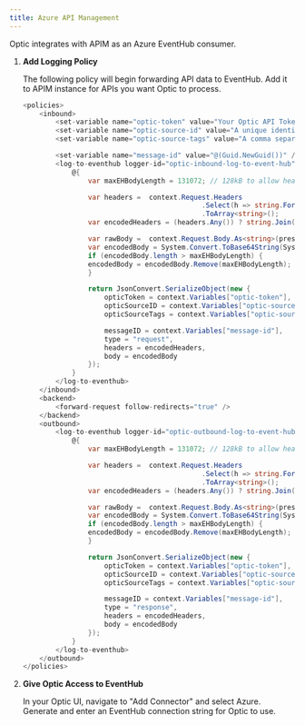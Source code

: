 ```yaml
---
title: Azure API Management
---
```



<Beta />

Optic integrates with APIM as an Azure EventHub consumer.

1. **Add Logging Policy**

    The following policy will begin forwarding API data to EventHub. Add it to APIM instance for APIs you want Optic to process.

    ```csharp
    <policies>
        <inbound>
            <set-variable name="optic-token" value="Your Optic API Token" />
            <set-variable name="optic-source-id" value="A unique identifier for this API" />
            <set-variable name="optic-source-tags" value="A comma separated list of other labels to send to Optic" />

            <set-variable name="message-id" value="@(Guid.NewGuid())" />
            <log-to-eventhub logger-id="optic-inbound-log-to-event-hub">
                @{
                    var maxEHBodyLength = 131072; // 128kB to allow headroom in the message for other fields

                    var headers =  context.Request.Headers
                                                .Select(h => string.Format("{0}: {1}", h.Key, String.Join(",", h.Value)))
                                                .ToArray<string>();
                    var encodedHeaders = (headers.Any()) ? string.Join(";", headers) : string.Empty;

                    var rawBody =  context.Request.Body.As<string>(preserveContent: true);
                    var encodedBody = System.Convert.ToBase64String(System.Text.Encoding.UTF8.GetBytes(body));
                    if (encodedBody.length > maxEHBodyLength) {
                    encodedBody = encodedBody.Remove(maxEHBodyLength);
                    }

                    return JsonConvert.SerializeObject(new {
                        opticToken = context.Variables["optic-token"],
                        opticSourceID = context.Variables["optic-source-id"],
                        opticSourceTags = context.Variables["optic-source-tags"],

                        messageID = context.Variables["message-id"],
                        type = "request",
                        headers = encodedHeaders,
                        body = encodedBody
                    });
                }
            </log-to-eventhub>
        </inbound>
        <backend>
            <forward-request follow-redirects="true" />
        </backend>
        <outbound>
            <log-to-eventhub logger-id="optic-outbound-log-to-event-hub">
                @{
                    var maxEHBodyLength = 131072; // 128kB to allow headroom in the message for other fields

                    var headers =  context.Request.Headers
                                                .Select(h => string.Format("{0}: {1}", h.Key, String.Join(",", h.Value)))
                                                .ToArray<string>();
                    var encodedHeaders = (headers.Any()) ? string.Join(";", headers) : string.Empty;

                    var rawBody =  context.Request.Body.As<string>(preserveContent: true);
                    var encodedBody = System.Convert.ToBase64String(System.Text.Encoding.UTF8.GetBytes(body));
                    if (encodedBody.length > maxEHBodyLength) {
                    encodedBody = encodedBody.Remove(maxEHBodyLength);
                    }

                    return JsonConvert.SerializeObject(new {
                        opticToken = context.Variables["optic-token"],
                        opticSourceID = context.Variables["optic-source-id"],
                        opticSourceTags = context.Variables["optic-source-tags"],

                        messageID = context.Variables["message-id"],
                        type = "response",
                        headers = encodedHeaders,
                        body = encodedBody
                    });
                }
            </log-to-eventhub>
        </outbound>
    </policies>
    ```

1. **Give Optic Access to EventHub**

    In your Optic UI, navigate to "Add Connector" and select Azure. Generate and enter an EventHub connection string for Optic to use.


<BetaFooter />